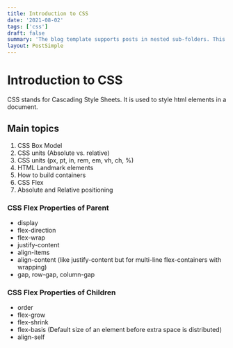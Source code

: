 ```yaml
---
title: Introduction to CSS
date: '2021-08-02'
tags: ['css']
draft: false
summary: 'The blog template supports posts in nested sub-folders. This can be used to group posts of similar content e.g. a multi-part course. This post is itself an example of a nested route!'
layout: PostSimple
---
```


# Introduction to CSS

CSS stands for Cascading Style Sheets. It is used to style html elements in a document.

## Main topics

1. CSS Box Model
2. CSS units (Absolute vs. relative)
3. CSS units (px, pt, in, rem, em, vh, ch, %)
4. HTML Landmark elements
5. How to build containers
6. CSS Flex
7. Absolute and Relative positioning

### CSS Flex Properties of Parent

- display
- flex-direction
- flex-wrap
- justify-content
- align-items
- align-content (like justify-content but for multi-line flex-containers with wrapping)
- gap, row-gap, column-gap

### CSS Flex Properties of Children

- order
- flex-grow
- flex-shrink
- flex-basis (Default size of an element before extra space is distributed)
- align-self
